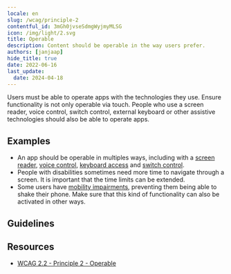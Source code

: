 ```yaml
---
locale: en
slug: /wcag/principle-2
contentful_id: 3mGh0jvseSdmgWyjmyMLSG
icon: /img/light/2.svg
title: Operable
description: Content should be operable in the way users prefer.
authors: [janjaap]
hide_title: true
date: 2022-06-16
last_update:
  date: 2024-04-18
---
```


<Hero
  title="Operable"
  image="/img/light/2.svg"
  imageDark="/img/dark/2.svg"
  alt="WCAG 2 - Logo"
  prefix="Principle 2"
/>

Users must be able to operate apps with the technologies they use. Ensure functionality is not only operable via touch. People who use a screen reader, voice control, switch control, external keyboard or other assistive technologies should also be able to operate apps.

## Examples

- An app should be operable in multiples ways, including with a [screen reader](/en/stats/screen-reader), [voice control](/en/stats/voice-control), [keyboard access](/en/stats/keyboard-access) and [switch control](/en/stats/switch-control).
- People with disabilities sometimes need more time to navigate through a screen. It is important that the time limits can be extended.
- Some users have [mobility impairments](/en/articles/disabilities/mobility), preventing them being able to shake their phone. Make sure that this kind of functionality can also be activated in other ways.

## Guidelines

<LinkList title="Guidelines" isHighlighted={true}>
  <LinkListItem
    url="/en/guidelines/wcag/guideline-2-1"
    title="Guideline 2.1 - Keyboard Accessible"
    appearance="link"
    label="Keyboard Accessible"
    description="All functionality must be usable with assistive technologies."
    image="/img/light/2.1.svg"
    alt="WCAG 2.1 - Logo"
  />
  <LinkListItem
    url="/en/guidelines/wcag/guideline-2-2"
    title="Guideline 2.2 - Enough Time"
    appearance="link"
    label="Enough Time"
    description="Users should have enough time to complete tasks, especially when using assistive technologies."
    image="/img/light/2.2.svg"
    alt="WCAG 2.2 - Logo"
  />
  <LinkListItem
    url="/en/guidelines/wcag/guideline-2-3"
    title="Guideline 2.3 - Seizures and Physical Reactions"
    appearance="link"
    label="Seizures and Physical Reactions"
    description="Apps should be safe for everyone to use. Some people can have a seizure because of flashing images."
    image="/img/light/2.3.svg"
    alt="WCAG 2.3 - Logo"
  />
  <LinkListItem
    url="/en/guidelines/wcag/guideline-2-4"
    title="Guideline 2.4 - Navigable"
    appearance="link"
    label="Navigable"
    description="Users must be able to navigate to the information they are looking for."
    image="/img/light/2.4.svg"
    alt="WCAG 2.4 - Logo"
  />
  <LinkListItem
    url="/en/guidelines/wcag/guideline-2-5"
    title="Guideline 2.5 - Input Modalities"
    appearance="link"
    label="Input Modalities"
    description="All forms of input should be possible for everyone, including those using assistive technologies."
    image="/img/light/2.5.svg"
    alt="WCAG 2.5 - Logo"
  />
</LinkList>

## Resources

- [WCAG 2.2 - Principle 2 - Operable](https://www.w3.org/TR/WCAG22/#operable)
